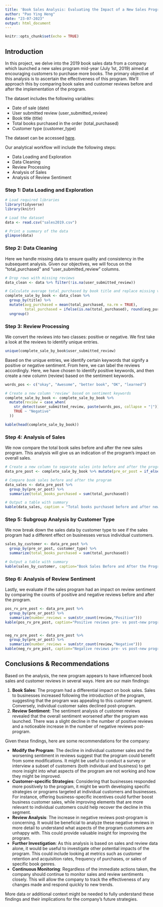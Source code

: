 ```yaml
---
title: 'Book Sales Analysis: Evaluating the Impact of a New Sales Program'
author: "Pao Ying Heng"
date: "23-07-2023"
output: html_document
---
```


```r
knitr::opts_chunk$set(echo = TRUE)
```

## Introduction
In this project, we delve into the 2019 book sales data from a company which launched a new sales program mid-year (July 1st, 2019) aimed at encouraging customers to purchase more books. The primary objective of this analysis is to ascertain the effectiveness of this program. We'll approach this by comparing book sales and customer reviews before and after the implementation of the program.

The dataset includes the following variables:

- Date of sale (date)
- User submitted review (user_submitted_review)
- Book title (title)
- Total books purchased in the order (total_purchased)
- Customer type (customer_type)

The dataset can be accessed [here](https://data.world/dataquest/book-sales-data).

Our analytical workflow will include the following steps:

- Data Loading and Exploration
- Data Cleaning
- Review Processing
- Analysis of Sales
- Analysis of Review Sentiment


### Step 1: Data Loading and Exploration
```r
# Load required libraries
library(tidyverse)
library(knitr)

# Load the dataset
data <- read.csv("sales2019.csv")

# Print a summary of the data
glimpse(data)

```

### Step 2: Data Cleaning
Here we handle missing data to ensure quality and consistency in the subsequent analysis. Given our objectives, we will focus on the "total_purchased" and "user_submitted_review" columns.

```r
# Drop rows with missing reviews
data_clean <- data %>% filter(!is.na(user_submitted_review))  

# Calculate average total_purchased by book title and replace missing values
complete_sale_by_book <- data_clean %>% 
  group_by(title) %>%  
  mutate(avg_purchased = mean(total_purchased, na.rm = TRUE),
         total_purchased = ifelse(is.na(total_purchased), round(avg_purchased), total_purchased)) %>%  
  ungroup()  

```

### Step 3: Review Processing
We convert the reviews into two classes: positive or negative. We first take a look at the reviews to identify unique entries.

```r
unique(complete_sale_by_book$user_submitted_review)
```


Based on the unique entries, we identify certain keywords that signify a positive or negative sentiment. From here, we can label the reviews accordingly. Here, we have chosen to identify positive keywords, and then create a new column (review) based on the sentiment keywords. 

```r
words_pos <- c("okay", "Awesome", "better book", "OK", "learned") 

# Create a new column 'review' based on sentiment keywords
complete_sale_by_book <- complete_sale_by_book %>% 
  mutate(review = case_when(
    str_detect(user_submitted_review, paste(words_pos, collapse = "|")) ~ "Positive",
    TRUE ~ "Negative"
  ))

kable(head(complete_sale_by_book))
```


### Step 4: Analysis of Sales
We now compare the total book sales before and after the new sales program. This analysis will give us an indication of the program's impact on overall sales.

```r
# Create a new column to separate sales into before and after the program
data_pre_post <- complete_sale_by_book %>% mutate(pre_or_post = if_else(mdy(date) < ymd("2019/07/01"), "Pre", "Post"))

# Compare book sales before and after the program
data_sales <- data_pre_post %>% 
  group_by(pre_or_post) %>%
  summarize(total_books_purchased = sum(total_purchased)) 

# Output a table with summary
kable(data_sales, caption = "Total books purchased before and after new sales program")

```

### Step 5: Subgroup Analysis by Customer Type
We now break down the sales data by customer type to see if the sales program had a different effect on businesses versus individual customers.

```r
sales_by_customer <- data_pre_post %>% 
  group_by(pre_or_post, customer_type) %>%
  summarize(total_books_purchased = sum(total_purchased)) 

# Output a table with summary
kable(sales_by_customer, caption="Book Sales Before and After the Program by Customer Type")

```

### Step 6: Analysis of Review Sentiment
Lastly, we evaluate if the sales program had an impact on review sentiment by comparing the counts of positive and negative reviews before and after the program.

```r
pos_rv_pre_post <- data_pre_post %>%
  group_by(pre_or_post) %>% 
  summarize(number_reviews = sum(str_count(review,"Positive")))
kable(pos_rv_pre_post, caption="Positive reviews pre- vs post-new program")


neg_rv_pre_post <- data_pre_post %>%
  group_by(pre_or_post) %>% 
  summarize(number_reviews = sum(str_count(review,"Negative")))
kable(neg_rv_pre_post, caption="Negative reviews pre- vs post-new program")
```

## Conclusions & Recommendations

Based on the analysis, the new program appears to have influenced book sales and customer reviews in several ways. Here are our main findings:

1. **Book Sales**: The program had a differential impact on book sales. Sales to businesses increased following the introduction of the program, suggesting that the program was appealing to this customer segment. Conversely, individual customer sales declined post-program.
2. **Review Sentiment**: The sentiment analysis of customer reviews revealed that the overall sentiment worsened after the program was launched. There was a slight decline in the number of positive reviews and a noticeable increase in the number of negative reviews post-program.

Given these findings, here are some recommendations for the company:

- **Modify the Program**: The decline in individual customer sales and the worsening sentiment in reviews suggest that the program could benefit from some modifications. It might be useful to conduct a survey or interview a subset of customers (both individual and business) to get more insight into what aspects of the program are not working and how they might be improved.
- **Customer-specific Strategies**: Considering that businesses responded more positively to the program, it might be worth developing specific strategies or programs targeted at individual customers and businesses. For instance, offering business-specific incentives could further boost business customer sales, while improving elements that are more relevant to individual customers could help recover the decline in this segment.
- **Review Analysis**: The increase in negative reviews post-program is concerning. It would be beneficial to analyze these negative reviews in more detail to understand what aspects of the program customers are unhappy with. This could provide valuable insight for improving the program.
- **Further Investigation**: As this analysis is based on sales and review data alone, it would be useful to investigate other potential impacts of the program. This could include looking at metrics such as customer retention and acquisition rates, frequency of purchases, or sales of specific book genres.
- **Continuous Monitoring**: Regardless of the immediate actions taken, the company should continue to monitor sales and review sentiments closely. This will allow the company to track the effectiveness of any changes made and respond quickly to new trends.

More data or additional context might be needed to fully understand these findings and their implications for the company's future strategies.



